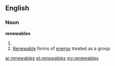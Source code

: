 ==English==

===Noun===
'''renewables'''

# {{plural of|renewable}}
# [[renewable|Renewable]] forms of [[energy]] treated as a group

[[ar:renewables]]
[[et:renewables]]
[[my:renewables]]